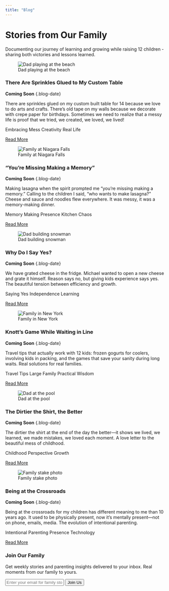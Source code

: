 ```yaml
---
title: "Blog"
---
```


::: {.blog-header}
<h1>Stories from Our Family</h1>
<p class="lead">Documenting our journey of learning and growing while raising 12 children - sharing both victories and lessons learned.</p>
:::

::: {.blog-container}

::: {.blog-grid}
::: {.blog-card}
![Dad playing at the beach](images/dad-beach.jpg){.blog-image alt="Dad playing at the beach"}

::: {.blog-content}
::: {.blog-card-header}
### <i class="fas fa-sparkles"></i> There Are Sprinkles Glued to My Custom Table
**Coming Soon** {.blog-date}
:::

There are sprinkles glued on my custom built table for 14 because we love to do arts and crafts. There's old tape on my walls because we decorate with crepe paper for birthdays. Sometimes we need to realize that a messy life is proof that we tried, we created, we loved, we lived!

::: {.blog-tags}
[Embracing Mess]{.tag} [Creativity]{.tag} [Real Life]{.tag}
:::

[Read More <i class="fas fa-arrow-right"></i>](#){.read-more-btn}
:::
:::

::: {.blog-card}
![Family at Niagara Falls](images/family-niagrafalls.jpg){.blog-image alt="Family at Niagara Falls"}

::: {.blog-content}
::: {.blog-card-header}
### <i class="fas fa-heart"></i> "You're Missing Making a Memory"
**Coming Soon** {.blog-date}
:::

Making lasagna when the spirit prompted me "you're missing making a memory." Calling to the children I said, "who wants to make lasagna?" Cheese and sauce and noodles flew everywhere. It was messy, it was a memory-making dinner.

::: {.blog-tags}
[Memory Making]{.tag} [Presence]{.tag} [Kitchen Chaos]{.tag}
:::

[Read More <i class="fas fa-arrow-right"></i>](#){.read-more-btn}
:::
:::

::: {.blog-card}
![Dad building snowman](images/dad-snowman.jpg){.blog-image alt="Dad building snowman"}

::: {.blog-content}
::: {.blog-card-header}
### <i class="fas fa-question-circle"></i> Why Do I Say Yes?
**Coming Soon** {.blog-date}
:::

We have grated cheese in the fridge. Michael wanted to open a new cheese and grate it himself. Reason says no, but giving kids experience says yes. The beautiful tension between efficiency and growth.

::: {.blog-tags}
[Saying Yes]{.tag} [Independence]{.tag} [Learning]{.tag}
:::

[Read More <i class="fas fa-arrow-right"></i>](#){.read-more-btn}
:::
:::

::: {.blog-card}
![Family in New York](images/family-newyork.jpg){.blog-image alt="Family in New York"}

::: {.blog-content}
::: {.blog-card-header}
### <i class="fas fa-suitcase"></i> Knott's Game While Waiting in Line
**Coming Soon** {.blog-date}
:::

Travel tips that actually work with 12 kids: frozen gogurts for coolers, involving kids in packing, and the games that save your sanity during long waits. Real solutions for real families.

::: {.blog-tags}
[Travel Tips]{.tag} [Large Family]{.tag} [Practical Wisdom]{.tag}
:::

[Read More <i class="fas fa-arrow-right"></i>](#){.read-more-btn}
:::
:::

::: {.blog-card}
![Dad at the pool](images/dad-pool.jpg){.blog-image alt="Dad at the pool"}

::: {.blog-content}
::: {.blog-card-header}
### <i class="fas fa-home"></i> The Dirtier the Shirt, the Better
**Coming Soon** {.blog-date}
:::

The dirtier the shirt at the end of the day the better—it shows we lived, we learned, we made mistakes, we loved each moment. A love letter to the beautiful mess of childhood.

::: {.blog-tags}
[Childhood]{.tag} [Perspective]{.tag} [Growth]{.tag}
:::

[Read More <i class="fas fa-arrow-right"></i>](#){.read-more-btn}
:::
:::

::: {.blog-card}
![Family stake photo](images/family-stake.jpg){.blog-image alt="Family stake photo"}

::: {.blog-content}
::: {.blog-card-header}
### <i class="fas fa-phone-slash"></i> Being at the Crossroads
**Coming Soon** {.blog-date}
:::

Being at the crossroads for my children has different meaning to me than 10 years ago. It used to be physically present, now it's mentally present—not on phone, emails, media. The evolution of intentional parenting.

::: {.blog-tags}
[Intentional Parenting]{.tag} [Presence]{.tag} [Technology]{.tag}
:::

[Read More <i class="fas fa-arrow-right"></i>](#){.read-more-btn}
:::
:::
:::

:::

::: {.newsletter-signup}
::: {.newsletter-container}
### <i class="fas fa-heart"></i> Join Our Family

Get weekly stories and parenting insights delivered to your inbox. Real moments from our family to yours.

::: {.signup-form}
<input type="email" placeholder="Enter your email for family stories" class="email-input">
<button type="submit" class="subscribe-btn">Join Us</button>
:::
:::
:::